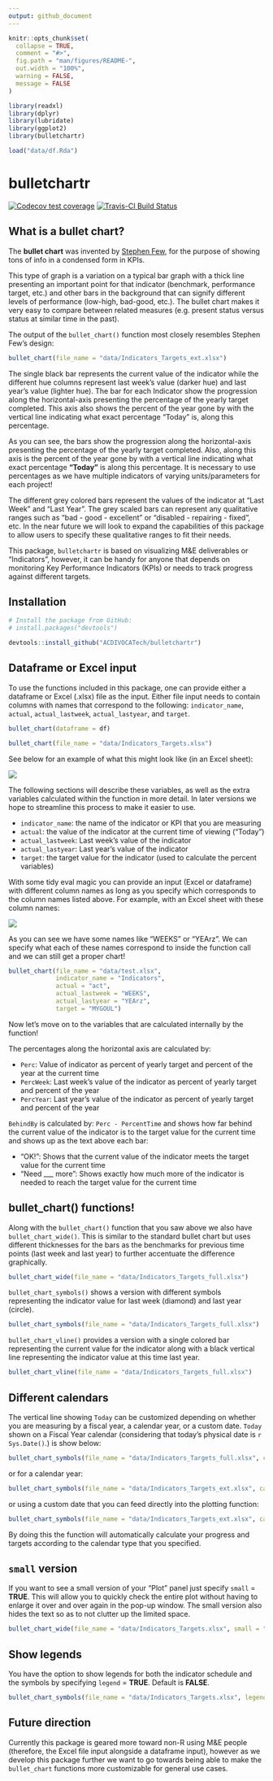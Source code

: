 ```yaml
---
output: github_document
---
```


<!-- README.md is generated from README.Rmd. Please edit that file -->

```r
knitr::opts_chunk$set(
  collapse = TRUE,
  comment = "#>",
  fig.path = "man/figures/README-",
  out.width = "100%",
  warning = FALSE,
  message = FALSE
)
```

```r
library(readxl)
library(dplyr)
library(lubridate)
library(ggplot2)
library(bulletchartr)

load("data/df.Rda")
```

# bulletchartr

<!-- badges: start -->
  [![Codecov test coverage](https://codecov.io/gh/ACDIVOCATech/bulletchartr/branch/master/graph/badge.svg)](https://codecov.io/gh/ACDIVOCATech/bulletchartr?branch=master)
  [![Travis-CI Build Status](https://travis-ci.org/ACDIVOCATech/bulletchartr.svg?branch=master)](https://travis-ci.org/ACDIVOCATech/bulletchartr)
<!-- badges: end -->


## What is a bullet chart?

The __bullet chart__ was invented by [Stephen Few](https://www.perceptualedge.com/articles/misc/Bullet_Graph_Design_Spec.pIndicatorData), for the purpose of showing tons of info in a condensed form in KPIs.

This type of graph is a variation on a typical bar graph with a thick line presenting an important point for that indicator (benchmark, performance target, etc.) and other bars in the background that can signify different levels of performance (low-high, bad-good, etc.). The bullet chart makes it very easy to compare between related measures (e.g. present status versus status at similar time in the past).

The output of the `bullet_chart()` function most closely resembles Stephen Few's design: 

```r
bullet_chart(file_name = "data/Indicators_Targets_ext.xlsx")
```

The single black bar represents the current value of the indicator while the different hue columns represent last week's value (darker hue) and last year's value (lighter hue). The bar for each Indicator show the progression along the horizontal-axis presenting the percentage of the yearly target completed. This axis also shows the percent of the year gone by with the vertical line indicating what exact percentage "Today" is, along this percentage. 

As you can see, the bars show the progression along the horizontal-axis presenting the percentage of the yearly target completed. Also, along this axis is the percent of the year gone by with a vertical line indicating what exact percentage __"Today"__ is along this percentage. It is necessary to use percentages as we have multiple indicators of varying units/parameters for each project! 

The different grey colored bars represent the values of the indicator at "Last Week" and "Last Year". The grey scaled bars can represent any qualitative ranges such as "bad - good - excellent" or "disabled - repairing - fixed", etc. In the near future we will look to expand the capabilities of this package to allow users to specify these qualitative ranges to fit their needs. 

This package, `bulletchartr` is based on visualizing M&E deliverables or "Indicators", however, it can be handy for anyone that depends on monitoring Key Performance Indicators (KPIs) or needs to track progress against different targets. 

## Installation

```r
# Install the package from GitHub:
# install.packages("devtools")

devtools::install_github("ACDIVOCATech/bulletchartr")
```

## Dataframe or Excel input

To use the functions included in this package, one can provide either a dataframe or Excel (.xlsx) file as the input. Either file input needs to contain columns with names that correspond to the following: `indicator_name`, `actual`, `actual_lastweek`, `actual_lastyear`, and `target`.

```r
bullet_chart(dataframe = df)

bullet_chart(file_name = "data/Indicators_Targets.xlsx")
```

See below for an example of what this might look like (in an Excel sheet): 

![](inst/img/excelsheetEX.PNG)<!-- -->

The following sections will describe these variables, as well as the extra variables calculated within the function in more detail. In later versions we hope to streamline this process to make it easier to use. 

* `indicator_name`: the name of the indicator or KPI that you are measuring
* `actual`: the value of the indicator at the current time of viewing ("Today")
* `actual_lastweek`: Last week's value of the indicator
* `actual_lastyear`: Last year's value of the indicator
* `target`: the target value for the indicator (used to calculate the percent variables)

With some tidy eval magic you can provide an input (Excel or dataframe) with different column names as long as you specify which corresponds to the column names listed above. For example, with an Excel sheet with these column names:

![](inst/img/weirdcolnames.jpg)<!-- -->

As you can see we have some names like "WEEKS" or "YEArz". We can specify what each of these names correspond to inside the function call and we can still get a proper chart!

```r
bullet_chart(file_name = "data/test.xlsx",
             indicator_name = "Indicators",
             actual = "act",
             actual_lastweek = "WEEKS",
             actual_lastyear = "YEArz",
             target = "MYGOUL")
```

Now let's move on to the variables that are calculated internally by the function!

The percentages along the horizontal axis are calculated by: 

* `Perc`: Value of indicator as percent of yearly target and percent of the year at the current time
* `PercWeek`: Last week's value of the indicator as percent of yearly target and percent of the year
* `PercYear`: Last year's value of the indicator as percent of yearly target and percent of the year

`BehindBy` is calculated by: `Perc - PercentTime` and shows how far behind the current value of the indicator is to the target value for the current time and shows up as the text above each bar: 

* "OK!": Shows that the current value of the indicator meets the target value for the current time
* "Need ___ more": Shows exactly how much more of the indicator is needed to reach the target value for the current time


## bullet_chart() functions!

Along with the `bullet_chart()` function that you saw above we also have `bullet_chart_wide()`.
This is similar to the standard bullet chart but uses different thicknesses for the bars as the benchmarks for previous time points (last week and last year) to further
accentuate the difference graphically.

```r
bullet_chart_wide(file_name = "data/Indicators_Targets_full.xlsx")
```


`bullet_chart_symbols()` shows a version with different symbols representing the indicator value for 
last week (diamond) and last year (circle).

```r
bullet_chart_symbols(file_name = "data/Indicators_Targets_full.xlsx")
```


`bullet_chart_vline()` provides a version with a single colored bar representing the current value
for the indicator along with a black vertical line representing the indicator value at this time
last year.

```r
bullet_chart_vline(file_name = "data/Indicators_Targets_full.xlsx")
```

## Different calendars

The vertical line showing `Today` can be customized depending on whether you are measuring by a fiscal year, a calendar year, or a custom date. `Today` shown on a Fiscal Year calendar (considering that today's physical date is `r Sys.Date()`.) is show below:

```r
bullet_chart_symbols(file_name = "data/Indicators_Targets_full.xlsx", cal_type = "fis")
```

or for a calendar year:

```r
bullet_chart_symbols(file_name = "data/Indicators_Targets_ext.xlsx", cal_type = "cal")
```

or using a custom date that you can feed directly into the plotting function:

```r
bullet_chart_symbols(file_name = "data/Indicators_Targets_ext.xlsx", cal_type = "2018/02/15")
```

By doing this the function will automatically calculate your progress and targets according to the calendar type that you specified.

## `small` version

If you want to see a small version of your "Plot" panel just specify `small` = __TRUE__. This will allow you to quickly check the entire plot without having to enlarge it over and over again in the pop-up window. The small version also hides the text so as to not clutter up the limited space.

```r
bullet_chart_wide(file_name = "data/Indicators_Targets.xlsx", small = "TRUE")
```

## Show legends

You have the option to show legends for both the indicator schedule and the symbols by specifying `legend` = **TRUE**. Default is **FALSE**.

```r
bullet_chart_symbols(file_name = "data/Indicators_Targets.xlsx", legend = TRUE)
```

## Future direction

Currently this package is geared more toward non-R using M&E people (therefore, the Excel file input alongside a dataframe input), however as we develop this package further we want to go towards being able to make the `bullet_chart` functions more customizable for general use cases. 
